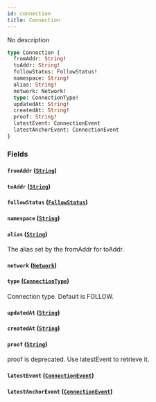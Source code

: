 ```yaml
---
id: connection
title: Connection
---
```


No description

```graphql
type Connection {
  fromAddr: String!
  toAddr: String!
  followStatus: FollowStatus!
  namespace: String!
  alias: String!
  network: Network!
  type: ConnectionType!
  updatedAt: String!
  createdAt: String!
  proof: String!
  latestEvent: ConnectionEvent
  latestAnchorEvent: ConnectionEvent
}
```

### Fields

#### `fromAddr` ([`String`](/cyberconnect-api/reference/scalars/string))

#### `toAddr` ([`String`](/cyberconnect-api/reference/scalars/string))

#### `followStatus` ([`FollowStatus`](/cyberconnect-api/reference/objects/follow-status))

#### `namespace` ([`String`](/cyberconnect-api/reference/scalars/string))

#### `alias` ([`String`](/cyberconnect-api/reference/scalars/string))

The alias set by the fromAddr for toAddr.

#### `network` ([`Network`](/cyberconnect-api/reference/enums/network))

#### `type` ([`ConnectionType`](/cyberconnect-api/reference/enums/connection-type))

Connection type. Default is FOLLOW.

#### `updatedAt` ([`String`](/cyberconnect-api/reference/scalars/string))

#### `createdAt` ([`String`](/cyberconnect-api/reference/scalars/string))

#### `proof` ([`String`](/cyberconnect-api/reference/scalars/string))

proof is deprecated. Use latestEvent to retrieve it.

#### `latestEvent` ([`ConnectionEvent`](/cyberconnect-api/reference/objects/connection-event))

#### `latestAnchorEvent` ([`ConnectionEvent`](/cyberconnect-api/reference/objects/connection-event))
